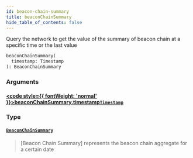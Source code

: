 ```yaml
---
id: beacon-chain-summary
title: beaconChainSummary
hide_table_of_contents: false
---
```








Query the network to get the value of the summary of beacon chain at a specific time or the last value

```graphql
beaconChainSummary(
  timestamp: Timestamp
): BeaconChainSummary
```


### Arguments

#### [<code style={{ fontWeight: 'normal' }}>beaconChainSummary.<b>timestamp</b></code>](#)<Bullet />[`Timestamp`](/build/api/schema/scalars/timestamp) <Badge class="secondary" text="scalar"/>
> 
> 

### Type

#### [`BeaconChainSummary`](/build/api/schema/objects/beacon-chain-summary) <Badge class="secondary" text="object"/>
> [Beacon Chain Summary] represents the beacon chain aggregate for a certain date
> 





